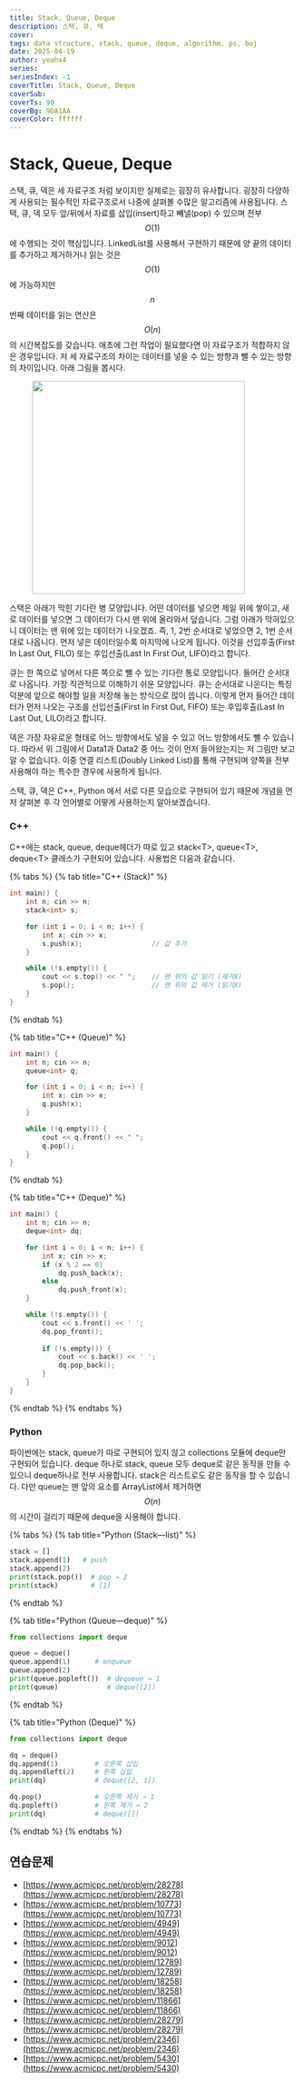 ```yaml
---
title: Stack, Queue, Deque
description: 스택, 큐, 덱
cover:
tags: data structure, stack, queue, deque, algorithm, ps, boj
date: 2025-04-19
author: yeahx4
series: 
seriesIndex: -1
coverTitle: Stack, Queue, Deque
coverSub: 
coverTs: 90
coverBg: 9DA1AA
coverColor: ffffff
---
```


# Stack, Queue, Deque

스택, 큐, 덱은 세 자료구조 처럼 보이지만 실제로는 굉장히 유사합니다. 굉장히 다양하게 사용되는 필수적인 자료구조로서 나중에 살펴볼 수많은 알고리즘에 사용됩니다. 스택, 큐, 덱 모두 앞/뒤에서 자료를 삽입(insert)하고 빼낼(pop) 수 있으며 전부 $$O(1)$$에 수행되는 것이 핵심입니다. LinkedList를 사용해서 구현하기 때문에 양 끝의 데이터를 추가하고 제거하거나 읽는 것은 $$O(1)$$에 가능하지만 $$n$$번째 데이터를 읽는 연산은 $$O(n)$$의 시간복잡도를 갖습니다. 애초에 그런 작업이 필요했다면 이 자료구조가 적합하지 않은 경우입니다. 저 세 자료구조의 차이는 데이터를 넣을 수 있는 방향과 뺄 수 있는 방향의 차이입니다. 아래 그림을 봅시다.

<figure><img src=".gitbook/assets/image.png" alt="" width="375"><figcaption></figcaption></figure>

스택은 아래가 막힌 기다란 병 모양입니다. 어떤 데이터를 넣으면 제일 위에 쌓이고, 새로 데이터를 넣으면 그 데이터가 다시 맨 위에 올라와서 덮습니다. 그럼 아래가 막혀있으니 데이터는 맨 위에 있는 데이터가 나오겠죠. 즉, 1, 2번 순서대로 넣었으면 2, 1번 순서대로 나옵니다. 먼저 넣은 데이터일수록 마지막에 나오게 됩니다. 이것을 선입후출(First In Last Out, FILO) 또는 후입선출(Last In First Out, LIFO)라고 합니다.

큐는 한 쪽으로 넣어서 다른 쪽으로 뺄 수 있는 기다란 통로 모양입니다. 들어간 순서대로 나옵니다. 가장 직관적으로 이해하기 쉬운 모양입니다. 큐는 순서대로 나온다는 특징 덕분에 앞으로 해야할 일을 저장해 놓는 방식으로 많이 씁니다. 이렇게 먼저 들어간 데이터가 먼저 나오는 구조를 선입선출(First In First Out, FIFO) 또는 후입후출(Last In Last Out, LILO)라고 합니다.

덱은 가장 자유로운 형태로 어느 방향에서도 넣을 수 있고 어느 방향에서도 뺄 수 있습니다. 따라서 위 그림에서 Data1과 Data2 중 어느 것이 먼저 들어왔는지는 저 그림만 보고 알 수 없습니다. 이중 연결 리스트(Doubly Linked List)를 통해 구현되며 양쪽을 전부 사용해야 하는 특수한 경우에 사용하게 됩니다.

스택, 큐, 덱은 C++, Python 에서 서로 다른 모습으로 구현되어 있기 때문에 개념을 먼저 살펴본 후 각 언어별로 어떻게 사용하는지 알아보겠습니다.

### C++

C++에는 stack, queue, deque헤더가 따로 있고 stack\<T>, queue\<T>, deque\<T> 클래스가 구현되어 있습니다. 사용법은 다음과 같습니다.

{% tabs %}
{% tab title="C++ (Stack)" %}
```cpp
int main() {
    int n; cin >> n;
    stack<int> s;

    for (int i = 0; i < n; i++) {
        int x; cin >> x;
        s.push(x);                 // 값 추가
    }

    while (!s.empty()) {
        cout << s.top() << " ";    // 맨 위의 값 읽기 (제거X)
        s.pop();                   // 맨 위의 값 제거 (읽기X)
    }
}
```
{% endtab %}

{% tab title="C++ (Queue)" %}
```cpp
int main() {
    int n; cin >> n;
    queue<int> q;

    for (int i = 0; i < n; i++) {
        int x; cin >> x;
        q.push(x);
    }

    while (!q.empty()) {
        cout << q.front() << " ";
        q.pop();
    }
}
```
{% endtab %}

{% tab title="C++ (Deque)" %}
```cpp
int main() {
    int n; cin >> n;
    deque<int> dq;

    for (int i = 0; i < n; i++) {
        int x; cin >> x;
        if (x % 2 == 0)
            dq.push_back(x);
        else
            dq.push_front(x);
    }

    while (!s.empty()) {
        cout << s.front() << ' ';
        dq.pop_front();
        
        if (!s.empty()) {
            cout << s.back() << ' ';
            dq.pop_back();
        }
    }
}
```
{% endtab %}
{% endtabs %}



### Python

파이썬에는 stack, queue가 따로 구현되어 있지 않고 collections 모듈에 deque만 구현되어 있습니다. deque 하나로 stack, queue 모두 deque로 같은 동작을 만들 수 있으니 deque하나로 전부 사용합니다. stack은 리스트로도 같은 동작을 할 수 있습니다. 다만 queue는 맨 앞의 요소를 ArrayList에서 제거하면 $$O(n)$$의 시간이 걸리기 때문에 deque을 사용해야 합니다.

{% tabs %}
{% tab title="Python (Stack—list)" %}
```python
stack = []
stack.append(1)   # push
stack.append(2)
print(stack.pop())  # pop → 2
print(stack)        # [1]
```
{% endtab %}

{% tab title="Python (Queue—deque)" %}
```python
from collections import deque

queue = deque()
queue.append(1)      # enqueue
queue.append(2)
print(queue.popleft())  # dequeue → 1
print(queue)            # deque([2])
```
{% endtab %}

{% tab title="Python (Deque)" %}
```python
from collections import deque

dq = deque()
dq.append(1)         # 오른쪽 삽입
dq.appendleft(2)     # 왼쪽 삽입
print(dq)            # deque([2, 1])

dq.pop()             # 오른쪽 제거 → 1
dq.popleft()         # 왼쪽 제거 → 2
print(dq)            # deque([])
```
{% endtab %}
{% endtabs %}



## 연습문제

* [https://www.acmicpc.net/problem/28278](https://www.acmicpc.net/problem/28278)
* [https://www.acmicpc.net/problem/10773](https://www.acmicpc.net/problem/10773)
* [https://www.acmicpc.net/problem/4949](https://www.acmicpc.net/problem/4949)
* [https://www.acmicpc.net/problem/9012](https://www.acmicpc.net/problem/9012)
* [https://www.acmicpc.net/problem/12789](https://www.acmicpc.net/problem/12789)
* [https://www.acmicpc.net/problem/18258](https://www.acmicpc.net/problem/18258)
* [https://www.acmicpc.net/problem/11866](https://www.acmicpc.net/problem/11866)
* [https://www.acmicpc.net/problem/28279](https://www.acmicpc.net/problem/28279)
* [https://www.acmicpc.net/problem/2346](https://www.acmicpc.net/problem/2346)
* [https://www.acmicpc.net/problem/5430](https://www.acmicpc.net/problem/5430)
